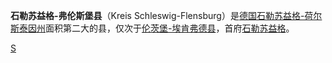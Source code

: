{{德国县级行政单位
| 县徽图 = Image:Wappen Kreis Schleswig-Flensburg.png
| 在德国内的位置图 = Image:Lage des Kreises Schleswig-Flensburg in Deutschland.png
| 所属联邦州 = 石勒苏益格-荷尔斯泰因州
| 所属行政区 = 
| 首府 = 石勒苏益格
| 面积 = 2071.14
| 人口 = 196,839
| 统计时间 = 2015年12月31日
| 人口密度 = 95
| 汽车牌号 = SL
| 下设城镇 = 4个市、132个镇
| 政府地址 = Flensburger Straße 7<br />24837 Schleswig
| 政府网站 = www.schleswig-flensburg.de
| 在州内的位置图 = Image:Schleswig holstein sl.png
|}}

'''石勒苏益格-弗伦斯堡县'''（Kreis Schleswig-Flensburg）是[[德国|德国]][[石勒苏益格-荷尔斯泰因州|石勒苏益格-荷尔斯泰因州]]面积第二大的县，仅次于[[伦茨堡-埃肯弗德县|伦茨堡-埃肯弗德县]]，首府[[石勒苏益格|石勒苏益格]]。

{{石勒苏益格-荷尔斯泰因州行政区划}}

{{Authority control}}
[[Category:石勒苏益格-荷尔斯泰因州的县|S]]